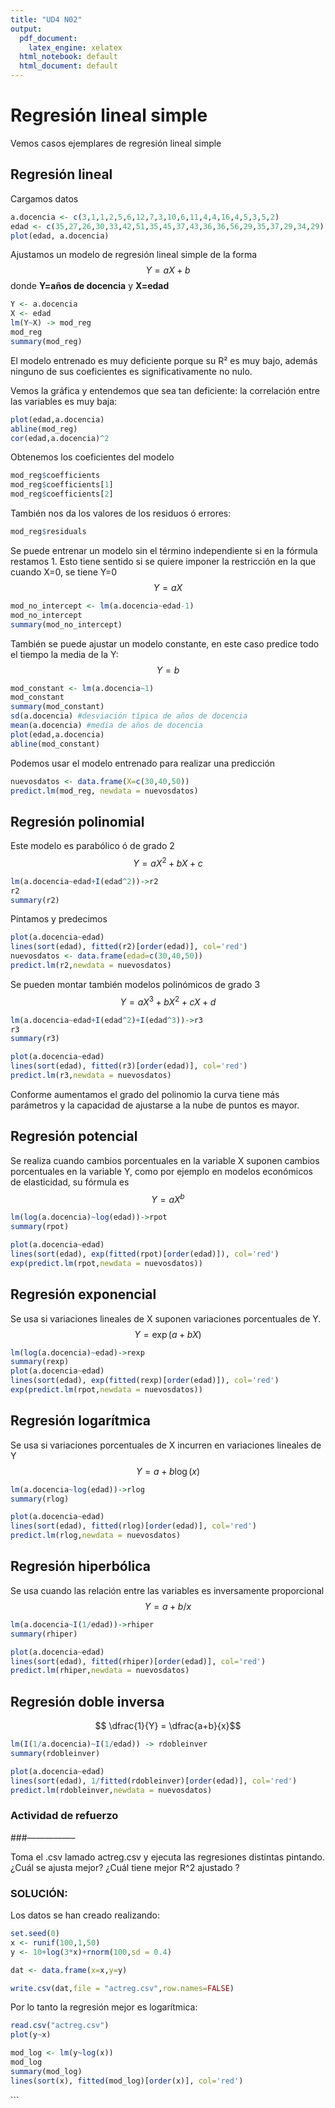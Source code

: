 ```yaml
---
title: "UD4 N02"
output:
  pdf_document:
    latex_engine: xelatex
  html_notebook: default
  html_document: default
---
```


# Regresión lineal simple

Vemos casos ejemplares de regresión lineal simple

## Regresión lineal 

Cargamos datos
```r
a.docencia <- c(3,1,1,2,5,6,12,7,3,10,6,11,4,4,16,4,5,3,5,2)
edad <- c(35,27,26,30,33,42,51,35,45,37,43,36,36,56,29,35,37,29,34,29)
plot(edad, a.docencia)
```
Ajustamos un modelo de regresión lineal simple  de la forma
$$Y = a X + b$$
donde  **Y=años de docencia** y **X=edad**

```r
Y <- a.docencia
X <- edad
lm(Y~X) -> mod_reg
mod_reg
summary(mod_reg)
```
El modelo entrenado es muy deficiente porque su R² es muy bajo, además ninguno de sus coeficientes es significativamente no nulo.

Vemos la gráfica y entendemos que sea tan deficiente: la correlación entre las variables es muy baja:

```r
plot(edad,a.docencia)
abline(mod_reg)
cor(edad,a.docencia)^2

```


Obtenemos los coeficientes del modelo
```r
mod_reg$coefficients
mod_reg$coefficients[1]
mod_reg$coefficients[2]
```
También nos da los valores de los residuos ó errores:
```r
mod_reg$residuals
```

Se puede entrenar un modelo sin el término independiente si en la fórmula restamos 1. Esto tiene sentido si se quiere imponer la restricción en la que cuando X=0, se tiene Y=0
$$Y = a X$$
```r
mod_no_intercept <- lm(a.docencia~edad-1)
mod_no_intercept
summary(mod_no_intercept)
```

También se puede ajustar un modelo constante, en este caso predice todo el tiempo la media de la Y:
$$Y = b$$
```r
mod_constant <- lm(a.docencia~1)
mod_constant
summary(mod_constant)
sd(a.docencia) #desviación típica de años de docencia
mean(a.docencia) #media de años de docencia
plot(edad,a.docencia)
abline(mod_constant)
```
Podemos usar el modelo entrenado para realizar una predicción
```r
nuevosdatos <- data.frame(X=c(30,40,50))
predict.lm(mod_reg, newdata = nuevosdatos)
```



## Regresión polinomial

Este modelo es parabólico ó de grado 2
$$Y = a X^2 + b X +c $$

```r
lm(a.docencia~edad+I(edad^2))->r2
r2
summary(r2)
```
Pintamos y predecimos
```r
plot(a.docencia~edad)
lines(sort(edad), fitted(r2)[order(edad)], col='red') 
nuevosdatos <- data.frame(edad=c(30,40,50))
predict.lm(r2,newdata = nuevosdatos)
```
Se pueden montar también modelos polinómicos de grado 3
$$Y = a X^3 + b X^2 +c X + d $$

```r
lm(a.docencia~edad+I(edad^2)+I(edad^3))->r3
r3
summary(r3)
```

```r
plot(a.docencia~edad)
lines(sort(edad), fitted(r3)[order(edad)], col='red') 
predict.lm(r3,newdata = nuevosdatos)
```

Conforme aumentamos el grado del polinomio la curva tiene más parámetros y la capacidad de ajustarse a la nube de puntos es mayor.


## Regresión potencial

Se realiza cuando cambios porcentuales en la variable X suponen cambios porcentuales en la variable Y, como por ejemplo en modelos económicos de elasticidad, su fórmula es
$$Y = aX^b$$

```r
lm(log(a.docencia)~log(edad))->rpot
summary(rpot)
```
```r
plot(a.docencia~edad)
lines(sort(edad), exp(fitted(rpot)[order(edad)]), col='red') 
exp(predict.lm(rpot,newdata = nuevosdatos))
```



## Regresión exponencial
Se usa si variaciones lineales de X suponen variaciones porcentuales de Y.
$$Y = \exp (a+bX)$$
```r
lm(log(a.docencia)~edad)->rexp
summary(rexp)
plot(a.docencia~edad)
lines(sort(edad), exp(fitted(rexp)[order(edad)]), col='red') 
exp(predict.lm(rpot,newdata = nuevosdatos))
```





## Regresión logarítmica
Se usa si variaciones porcentuales de X incurren en variaciones lineales de Y
$$Y = a + b \log(x)$$
```r
lm(a.docencia~log(edad))->rlog
summary(rlog)

plot(a.docencia~edad)
lines(sort(edad), fitted(rlog)[order(edad)], col='red') 
predict.lm(rlog,newdata = nuevosdatos)
```



## Regresión hiperbólica
Se usa cuando las relación entre las variables es inversamente proporcional
$$Y = a + b/x$$

```r
lm(a.docencia~I(1/edad))->rhiper
summary(rhiper)

plot(a.docencia~edad)
lines(sort(edad), fitted(rhiper)[order(edad)], col='red') 
predict.lm(rhiper,newdata = nuevosdatos)
```



## Regresión doble inversa

$$ \dfrac{1}{Y} = \dfrac{a+b}{x}$$
```r
lm(I(1/a.docencia)~I(1/edad)) -> rdobleinver
summary(rdobleinver)

plot(a.docencia~edad)
lines(sort(edad), 1/fitted(rdobleinver)[order(edad)], col='red') 
predict.lm(rdobleinver,newdata = nuevosdatos)
```



### Actividad de refuerzo
###-----------------

Toma el .csv lamado actreg.csv y ejecuta las regresiones distintas pintando.
¿Cuál se ajusta mejor? ¿Cuál tiene mejor R^2 ajustado ? 

### SOLUCIÓN:

Los datos se han creado realizando:
```r
set.seed(0)
x <- runif(100,1,50)
y <- 10+log(3*x)+rnorm(100,sd = 0.4)

dat <- data.frame(x=x,y=y)

write.csv(dat,file = "actreg.csv",row.names=FALSE)
```
Por lo tanto la regresión mejor es logarítmica:
```r
read.csv("actreg.csv")
plot(y~x)

mod_log <- lm(y~log(x))
mod_log
summary(mod_log)
lines(sort(x), fitted(mod_log)[order(x)], col='red') 
```


```

